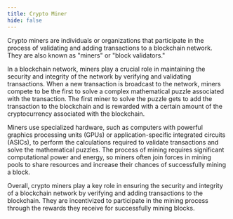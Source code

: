 ```yaml
---
title: Crypto Miner
hide: false
---
```


Crypto miners are individuals or organizations that participate in the process of validating and adding transactions to a blockchain network. They are also known as "miners" or "block validators."

In a blockchain network, miners play a crucial role in maintaining the security and integrity of the network by verifying and validating transactions. When a new transaction is broadcast to the network, miners compete to be the first to solve a complex mathematical puzzle associated with the transaction. The first miner to solve the puzzle gets to add the transaction to the blockchain and is rewarded with a certain amount of the cryptocurrency associated with the blockchain.

Miners use specialized hardware, such as computers with powerful graphics processing units (GPUs) or application-specific integrated circuits (ASICs), to perform the calculations required to validate transactions and solve the mathematical puzzles. The process of mining requires significant computational power and energy, so miners often join forces in mining pools to share resources and increase their chances of successfully mining a block.

Overall, crypto miners play a key role in ensuring the security and integrity of a blockchain network by verifying and adding transactions to the blockchain. They are incentivized to participate in the mining process through the rewards they receive for successfully mining blocks.
